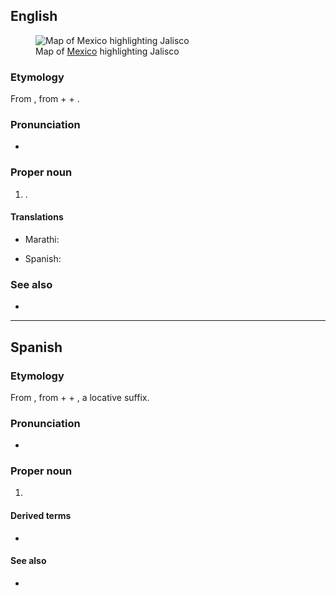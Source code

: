 ==English==
[[File:Mexico map, MX-JAL.svg|thumb|Map of [[Mexico]] highlighting Jalisco]]

===Etymology===
From {{der|en|nah|Xālixco}}, from {{m|nah|xalli||sand}} + {{m|nah|ixtli||face, plain}} + {{m|nah|-co||locative suffix}}.

===Pronunciation===
* {{rhymes|en|ɪskəʊ|s=3}}

===Proper noun===
{{en-proper noun}}

# {{place|en|state|c/Mexico}}.

====Translations====
{{trans-top|state of Mexico}}
* Marathi: {{t|mr|हालिस्को|n}}
{{trans-mid}}
* Spanish: {{t+|es|Jalisco|m}}
{{trans-bottom}}

===See also===
* {{pedialite}}

----

==Spanish==

===Etymology===
From {{der|es|nci|Xālixco}}, from {{m|nci|xālli||sand}} + {{m|nci|īxtli||face, surface}} + {{m|nci|-co}}, a locative suffix.

===Pronunciation===
{{es-IPA}}
* {{audio|es|ES-Jalisco.ogg|Audio}}

===Proper noun===
{{es-proper noun|m}}

# {{place|es|state|c/Mexico}}

====Derived terms====
* {{l|es|jalisciense}}

====See also====
* {{pedialite|lang=es}}